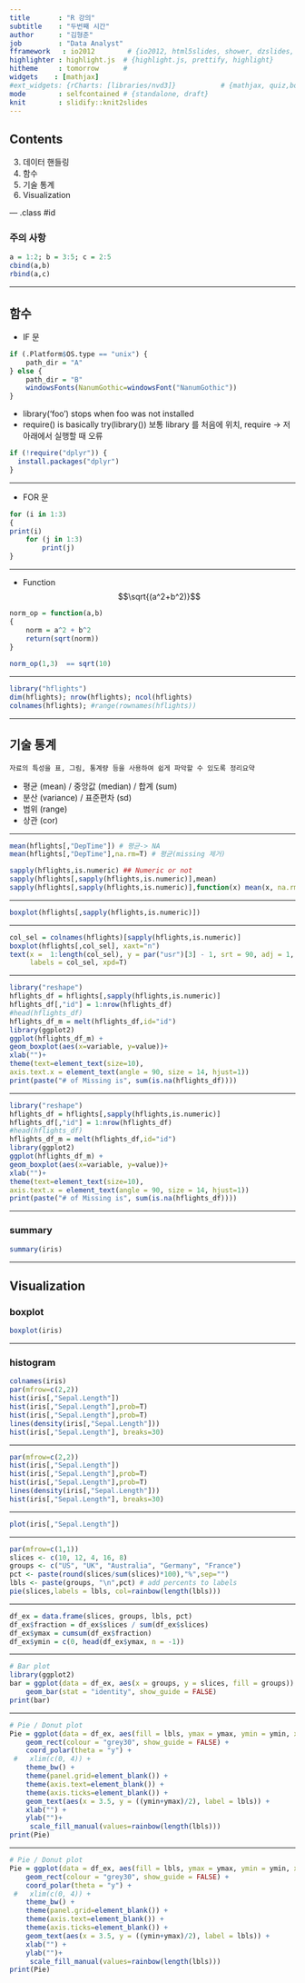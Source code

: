```yaml
---
title       : "R 강의"
subtitle    : "두번째 시간"
author      : "김형준"
job         : "Data Analyst"
fframework   : io2012        # {io2012, html5slides, shower, dzslides, ...}
highlighter : highlight.js  # {highlight.js, prettify, highlight}
hitheme     : tomorrow      # 
widgets    : [mathjax]
#ext_widgets: {rCharts: [libraries/nvd3]}           # {mathjax, quiz,bootstra}
mode        : selfcontained # {standalone, draft}
knit        : slidify::knit2slides
---
```


## Contents

3. 데이터 핸들링
4. 함수
5. 기술 통계
6. Visualization

--- .class #id


### 주의 사항
```r
a = 1:2; b = 3:5; c = 2:5
cbind(a,b)
rbind(a,c)
```

---

## 함수
- IF 문
```r
if (.Platform$OS.type == "unix") { 
    path_dir = "A"
} else {
    path_dir = "B"
    windowsFonts(NanumGothic=windowsFont("NanumGothic"))
} 
```

- library('foo') stops when foo was not installed
- require() is basically try(library())
보통 library 를 처음에 위치, require -> 저 아래에서 실행할 때 오류

```r
if (!require("dplyr")) {
  install.packages("dplyr")
}
```

---

- FOR 문
```r
for (i in 1:3)
{
print(i)
    for (j in 1:3)
        print(j)
}
```

---

- Function
$$\sqrt{(a^2+b^2)}$$

```r
norm_op = function(a,b)
{
    norm = a^2 + b^2
    return(sqrt(norm))
}
    
norm_op(1,3)  == sqrt(10)

```

---


```r
library("hflights")
dim(hflights); nrow(hflights); ncol(hflights)
colnames(hflights); #range(rownames(hflights))
```

---

## 기술 통계

    자료의 특성을 표, 그림, 통계량 등을 사용하여 쉽게 파악할 수 있도록 정리요약

- 평균 (mean) / 중앙값 (median) / 합계 (sum)
- 분산 (variance) / 표준편차 (sd)
- 범위 (range)
- 상관 (cor)

---

```r
mean(hflights[,"DepTime"]) # 평균-> NA
mean(hflights[,"DepTime"],na.rm=T) # 평균(missing 제거)
```   

```r
sapply(hflights,is.numeric) ## Numeric or not
sapply(hflights[,sapply(hflights,is.numeric)],mean)
sapply(hflights[,sapply(hflights,is.numeric)],function(x) mean(x, na.rm=T))
```   


---


```r
boxplot(hflights[,sapply(hflights,is.numeric)])
```


---

```r
col_sel = colnames(hflights)[sapply(hflights,is.numeric)]
boxplot(hflights[,col_sel], xaxt="n")
text(x =  1:length(col_sel), y = par("usr")[3] - 1, srt = 90, adj = 1,
     labels = col_sel, xpd=T)
```

---

```r
library("reshape")
hflights_df = hflights[,sapply(hflights,is.numeric)]
hflights_df[,"id"] = 1:nrow(hflights_df)
#head(hflights_df)
hflights_df_m = melt(hflights_df,id="id")
library(ggplot2)
ggplot(hflights_df_m) +
geom_boxplot(aes(x=variable, y=value))+ 
xlab("")+
theme(text=element_text(size=10),
axis.text.x = element_text(angle = 90, size = 14, hjust=1))
print(paste("# of Missing is", sum(is.na(hflights_df))))
```

---

```r
library("reshape")
hflights_df = hflights[,sapply(hflights,is.numeric)]
hflights_df[,"id"] = 1:nrow(hflights_df)
#head(hflights_df)
hflights_df_m = melt(hflights_df,id="id")
library(ggplot2)
ggplot(hflights_df_m) +
geom_boxplot(aes(x=variable, y=value))+ 
xlab("")+
theme(text=element_text(size=10),
axis.text.x = element_text(angle = 90, size = 14, hjust=1))
print(paste("# of Missing is", sum(is.na(hflights_df))))
```

---

### summary

```r
summary(iris)
```

---

## Visualization
### boxplot

```r
boxplot(iris)
```

---

### histogram

```r
colnames(iris)
par(mfrow=c(2,2))
hist(iris[,"Sepal.Length"])
hist(iris[,"Sepal.Length"],prob=T)
hist(iris[,"Sepal.Length"],prob=T)
lines(density(iris[,"Sepal.Length"]))
hist(iris[,"Sepal.Length"], breaks=30)
```

---

```r
par(mfrow=c(2,2))
hist(iris[,"Sepal.Length"])
hist(iris[,"Sepal.Length"],prob=T)
hist(iris[,"Sepal.Length"],prob=T)
lines(density(iris[,"Sepal.Length"]))
hist(iris[,"Sepal.Length"], breaks=30)
```

---

```r
plot(iris[,"Sepal.Length"])
```

---

```r
par(mfrow=c(1,1))
slices <- c(10, 12, 4, 16, 8) 
groups <- c("US", "UK", "Australia", "Germany", "France")
pct <- paste(round(slices/sum(slices)*100),"%",sep="")
lbls <- paste(groups, "\n",pct) # add percents to labels 
pie(slices,labels = lbls, col=rainbow(length(lbls)))
```

---

```r
df_ex = data.frame(slices, groups, lbls, pct)
df_ex$fraction = df_ex$slices / sum(df_ex$slices)
df_ex$ymax = cumsum(df_ex$fraction)
df_ex$ymin = c(0, head(df_ex$ymax, n = -1))
```

---

```r
# Bar plot
library(ggplot2)
bar = ggplot(data = df_ex, aes(x = groups, y = slices, fill = groups)) +
    geom_bar(stat = "identity", show_guide = FALSE)
print(bar)
```

---

```r
# Pie / Donut plot
Pie = ggplot(data = df_ex, aes(fill = lbls, ymax = ymax, ymin = ymin, xmax = 4, xmin = 3)) +
    geom_rect(colour = "grey30", show_guide = FALSE) +
    coord_polar(theta = "y") +
 #   xlim(c(0, 4)) +
    theme_bw() +
    theme(panel.grid=element_blank()) +
    theme(axis.text=element_blank()) +
    theme(axis.ticks=element_blank()) +
    geom_text(aes(x = 3.5, y = ((ymin+ymax)/2), label = lbls)) +
    xlab("") +
    ylab("")+
     scale_fill_manual(values=rainbow(length(lbls)))
print(Pie)
```

---

```r
# Pie / Donut plot
Pie = ggplot(data = df_ex, aes(fill = lbls, ymax = ymax, ymin = ymin, xmax = 4, xmin = 3)) +
    geom_rect(colour = "grey30", show_guide = FALSE) +
    coord_polar(theta = "y") +
 #   xlim(c(0, 4)) +
    theme_bw() +
    theme(panel.grid=element_blank()) +
    theme(axis.text=element_blank()) +
    theme(axis.ticks=element_blank()) +
    geom_text(aes(x = 3.5, y = ((ymin+ymax)/2), label = lbls)) +
    xlab("") +
    ylab("")+
     scale_fill_manual(values=rainbow(length(lbls)))
print(Pie)
```

